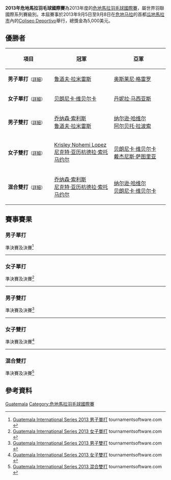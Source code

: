 {{noteTA|G1=Badminton}}
{{infobox badminton event
|name           = 2013年危地馬拉羽毛球國際賽
|image          = 
|size           = 
|caption        =
|dates          = 2013年9月5日－9月8日
|number_edition = 
|level          = 4B
|prize_money    = 5,000美元
|location       = {{GUA}}[[瓜地馬拉市|瓜地馬拉市]]
|venue          = Coliseo Deportivo
|previous       = 2012年危地馬拉羽毛球國際賽 
|next           = 2014年危地馬拉羽毛球國際賽
}}
'''2013年危地馬拉羽毛球國際賽'''為2013年度的[[危地馬拉羽毛球國際賽|危地馬拉羽毛球國際賽]]，屬世界羽聯國際系列賽級別。本屆賽事於2013年9月5日至9月8日在[[危地马拉|危地马拉]]的首都[[瓜地馬拉市|瓜地馬拉市]]內的[[Coliseo_Deportivo|Coliseo Deportivo]]舉行，總獎金為5,000美元。

== 優勝者 ==
{| class=wikitable style="font-size:small"
!width="200"|項目
!width="250"|冠軍
!width="250"|亞軍
|-
|'''男子單打'''<small>（[[#男子單打|詳細]]）</small>
|{{flagicon|GUA}} [[鲁道夫·拉米雷斯|鲁道夫·拉米雷斯]]
|{{flagicon|CUB}} [[奥斯莱尼·格雷罗|奥斯莱尼·格雷罗]]
|-
|'''女子單打'''<small>（[[#女子單打|詳細]]）</small>
|{{flagicon|DOM}} [[贝朗尼卡·维贝尔卡|贝朗尼卡·维贝尔卡]]
|{{flagicon|PER}} [[丹妮拉·马西亚斯|丹妮拉·马西亚斯]]
|-
|'''男子雙打'''<small>（[[#男子雙打|詳細]]）</small>
|{{flagicon|GUA}} [[乔纳森·索利斯|乔纳森·索利斯]]<br/>{{flagicon|GUA}} [[鲁道夫·拉米雷斯|鲁道夫·拉米雷斯]]
|{{flagicon|DOM}} [[纳尔逊·哈维尔|纳尔逊·哈维尔]]<br/>{{flagicon|DOM}} [[阿尔贝托·拉波索|阿尔贝托·拉波索]]
|-
|'''女子雙打'''<small>（[[#女子雙打|詳細]]）</small>
|{{flagicon|GUA}} [[Krisley_Nohemi_Lopez|Krisley Nohemi Lopez]]<br/>{{flagicon|GUA}} [[尼克特·亚历杭德拉·索托马约尔|尼克特·亚历杭德拉·索托马约尔]]
|{{flagicon|DOM}} [[贝朗尼卡·维贝尔卡|贝朗尼卡·维贝尔卡]]<br/>{{flagicon|DOM}} [[戴杰尼斯·萨图里亚|戴杰尼斯·萨图里亚]]
|-
|'''混合雙打'''<small>（[[#混合雙打|詳細]]）</small>
|{{flagicon|GUA}} [[乔纳森·索利斯|乔纳森·索利斯]]<br/>{{flagicon|GUA}} [[尼克特·亚历杭德拉·索托马约尔|尼克特·亚历杭德拉·索托马约尔]]
|{{flagicon|DOM}} [[纳尔逊·哈维尔|纳尔逊·哈维尔]]<br/>{{flagicon|DOM}} [[贝朗尼卡·维贝尔卡|贝朗尼卡·维贝尔卡]]
|}

== 賽事賽果 ==
=== 男子單打 ===
;準決賽及決賽<ref name="MS">[http://www.tournamentsoftware.com/sport/draw.aspx?id=B0AE88EA-7C0A-45E0-B6F3-A51DFA0AABD4&draw=1 Guatemala International Series 2013 男子單打] tournamentsoftware.com {{en}}</ref>
{{4TeamBracket-Tennis3-v2
| team-width=200
| RD1-seed1=1
| RD1-team1='''{{flagicon|CUB}} [[奥斯莱尼·格雷罗|奥斯莱尼·格雷罗]]
| RD1-score1-1='''21
| RD1-score1-2='''21
| RD1-score1-3=
| RD1-seed2=
| RD1-team2={{flagicon|GUA}} [[亨布莱斯·海默德|亨布莱斯·海默德]]
| RD1-score2-1=16
| RD1-score2-2=16
| RD1-score2-3=

| RD1-seed3=4
| RD1-team3={{flagicon|ITA}} [[乔瓦尼·格列柯|乔瓦尼·格列柯]]
| RD1-score3-1=13
| RD1-score3-2=11
| RD1-score3-3=
| RD1-seed4=
| RD1-team4='''{{flagicon|GUA}} [[鲁道夫·拉米雷斯|鲁道夫·拉米雷斯]]
| RD1-score4-1='''21
| RD1-score4-2='''21
| RD1-score4-3=

| RD2-seed1=1
| RD2-team1={{flagicon|CUB}} [[奥斯莱尼·格雷罗|奥斯莱尼·格雷罗]]
| RD2-score1-1=10
| RD2-score1-2=23
| RD2-score1-3=
| RD2-seed2=
| RD2-team2='''{{flagicon|GUA}} [[鲁道夫·拉米雷斯|鲁道夫·拉米雷斯]]
| RD2-score2-1='''21
| RD2-score2-2='''25
| RD2-score2-3=
}}
----

=== 女子單打 ===
;準決賽及決賽<ref name="WS">[http://www.tournamentsoftware.com/sport/draw.aspx?id=B0AE88EA-7C0A-45E0-B6F3-A51DFA0AABD4&draw=2 Guatemala International Series 2013 女子單打] tournamentsoftware.com {{en}}</ref>
{{4TeamBracket-Tennis3-v2
| team-width=200
| RD1-seed1=
| RD1-team1='''{{flagicon|PER}} [[丹妮拉·马西亚斯|丹妮拉·马西亚斯]]
| RD1-score1-1='''21
| RD1-score1-2=16
| RD1-score1-3='''21
| RD1-seed2=
| RD1-team2={{flagicon|GUA}} [[Krisley_Nohemi_Lopez|Krisley Nohemi Lopez]]
| RD1-score2-1=17
| RD1-score2-2='''21
| RD1-score2-3=14

| RD1-seed3=
| RD1-team3={{nowrap|{{flagicon|DOM}} [[Yamile_Indira_Martínez_González|Yamile Indira Martínez González]]}}
| RD1-score3-1=9
| RD1-score3-2=8
| RD1-score3-3=
| RD1-seed4=
| RD1-team4='''{{flagicon|DOM}} [[贝朗尼卡·维贝尔卡|贝朗尼卡·维贝尔卡]]
| RD1-score4-1='''21
| RD1-score4-2='''21
| RD1-score4-3=

| RD2-seed1=
| RD2-team1={{flagicon|PER}} [[丹妮拉·马西亚斯|丹妮拉·马西亚斯]]
| RD2-score1-1=17
| RD2-score1-2=15
| RD2-score1-3=
| RD2-seed2=
| RD2-team2='''{{flagicon|DOM}} [[贝朗尼卡·维贝尔卡|贝朗尼卡·维贝尔卡]]
| RD2-score2-1='''21
| RD2-score2-2='''21
| RD2-score2-3=
}}
----

=== 男子雙打 ===
;準決賽及決賽<ref name="MD">[http://www.tournamentsoftware.com/sport/draw.aspx?id=B0AE88EA-7C0A-45E0-B6F3-A51DFA0AABD4&draw=3 Guatemala International Series 2013 男子雙打] tournamentsoftware.com {{en}}</ref>
{{4TeamBracket-Tennis3-v2
| team-width=200
| RD1-seed1=1
| RD1-team1='''{{nowrap|{{flagicon|GUA}} [[乔纳森·索利斯|乔纳森·索利斯]]<br/> {{flagicon|GUA}} [[鲁道夫·拉米雷斯|鲁道夫·拉米雷斯]]}}
| RD1-score1-1='''21
| RD1-score1-2='''21
| RD1-score1-3=
| RD1-seed2=
| RD1-team2={{flagicon|GUA}} [[魯本·卡斯特利亞諾斯|魯本·卡斯特利亞諾斯]]<br/> {{flagicon|GUA}} [[Adams_Rodríguez|Adams Rodríguez]]
| RD1-score2-1=19
| RD1-score2-2=17
| RD1-score2-3=

| RD1-seed3=
| RD1-team3={{flagicon|ITA}} [[乔瓦尼·格列柯|乔瓦尼·格列柯]]<br/> {{flagicon|ITA}} [[罗萨里奥·马达洛尼|罗萨里奥·马达洛尼]]
| RD1-score3-1=15
| RD1-score3-2=19
| RD1-score3-3=
| RD1-seed4=
| RD1-team4='''{{flagicon|DOM}} [[纳尔逊·哈维尔|纳尔逊·哈维尔]]<br/> {{flagicon|DOM}} [[阿尔贝托·拉波索|阿尔贝托·拉波索]]
| RD1-score4-1='''21
| RD1-score4-2='''21
| RD1-score4-3=

| RD2-seed1=1
| RD2-team1='''{{nowrap|{{flagicon|GUA}} [[乔纳森·索利斯|乔纳森·索利斯]]<br/> {{flagicon|GUA}} [[鲁道夫·拉米雷斯|鲁道夫·拉米雷斯]]}}
| RD2-score1-1='''21
| RD2-score1-2='''21
| RD2-score1-3=
| RD2-seed2=
| RD2-team2={{flagicon|DOM}} [[纳尔逊·哈维尔|纳尔逊·哈维尔]]<br/> {{flagicon|DOM}} [[阿尔贝托·拉波索|阿尔贝托·拉波索]]
| RD2-score2-1=13
| RD2-score2-2=18
| RD2-score2-3=
}}
----

=== 女子雙打 ===
;準決賽及決賽<ref name="WD">[http://www.tournamentsoftware.com/sport/draw.aspx?id=B0AE88EA-7C0A-45E0-B6F3-A51DFA0AABD4&draw=4 Guatemala International Series 2013 女子雙打] tournamentsoftware.com {{en}}</ref>
{{4TeamBracket-Tennis3-v2
| team-width=200
| RD1-seed1=1
| RD1-team1='''{{flagicon|DOM}} [[贝朗尼卡·维贝尔卡|贝朗尼卡·维贝尔卡]]<br/> {{flagicon|DOM}} [[戴杰尼斯·萨图里亚|戴杰尼斯·萨图里亚]]
| RD1-score1-1='''21
| RD1-score1-2='''21
| RD1-score1-3=
| RD1-seed2=
| RD1-team2={{nowrap|{{flagicon|GUA}} [[Ana_Lucia_de_Leon|Ana Lucia de Leon]]<br/> {{flagicon|GUA}} [[Maria_Regina_Del_Valle_Leysbeth|Maria Regina Del Valle Leysbeth]]}}
| RD1-score2-1=13
| RD1-score2-2=19
| RD1-score2-3=

| RD1-seed3=
| RD1-team3='''{{nowrap|{{flagicon|GUA}} [[Krisley_Nohemi_Lopez|Krisley Nohemi Lopez]]<br/> {{flagicon|GUA}} [[尼克特·亚历杭德拉·索托马约尔|尼克特·亚历杭德拉·索托马约尔]]}}
| RD1-score3-1='''21
| RD1-score3-2='''21
| RD1-score3-3=
| RD1-seed4=2
| RD1-team4={{flagicon|PER}} [[丹妮拉·马西亚斯|丹妮拉·马西亚斯]]<br/> {{flagicon|PER}} [[西村丹妮卡|西村丹妮卡]]
| RD1-score4-1=17
| RD1-score4-2=16
| RD1-score4-3=

| RD2-seed1=1
| RD2-team1={{flagicon|DOM}} [[贝朗尼卡·维贝尔卡|贝朗尼卡·维贝尔卡]]<br/> {{flagicon|DOM}} [[戴杰尼斯·萨图里亚|戴杰尼斯·萨图里亚]]
| RD2-score1-1=18
| RD2-score1-2=19
| RD2-score1-3=
| RD2-seed2=
| RD2-team2='''{{nowrap|{{flagicon|GUA}} [[Krisley_Nohemi_Lopez|Krisley Nohemi Lopez]]<br/> {{flagicon|GUA}} [[尼克特·亚历杭德拉·索托马约尔|尼克特·亚历杭德拉·索托马约尔]]}}
| RD2-score2-1='''21
| RD2-score2-2='''21
| RD2-score2-3=
}}
----

=== 混合雙打 ===
;準決賽及決賽<ref name="XD">[http://www.tournamentsoftware.com/sport/draw.aspx?id=B0AE88EA-7C0A-45E0-B6F3-A51DFA0AABD4&draw=5 Guatemala International Series 2013 混合雙打] tournamentsoftware.com {{en}}</ref>
{{4TeamBracket-Tennis3-v2
| team-width=200
| RD1-seed1=1
| RD1-team1='''{{flagicon|DOM}} [[纳尔逊·哈维尔|纳尔逊·哈维尔]]<br/> {{flagicon|DOM}} [[贝朗尼卡·维贝尔卡|贝朗尼卡·维贝尔卡]]
| RD1-score1-1=21
| RD1-score1-2='''21
| RD1-score1-3='''21
| RD1-seed2=
| RD1-team2={{flagicon|GUA}} [[阿尼巴尔·马罗金|阿尼巴尔·马罗金]]<br/> {{flagicon|GUA}} [[Krisley_Nohemi_Lopez|Krisley Nohemi Lopez]]
| RD1-score2-1='''23
| RD1-score2-2=16
| RD1-score2-3=14

| RD1-seed3=
| RD1-team3='''{{nowrap|{{flagicon|GUA}} [[乔纳森·索利斯|乔纳森·索利斯]]<br/> {{flagicon|GUA}} [[尼克特·亚历杭德拉·索托马约尔|尼克特·亚历杭德拉·索托马约尔]]}}
| RD1-score3-1='''21
| RD1-score3-2='''21
| RD1-score3-3=
| RD1-seed4=2
| RD1-team4={{flagicon|DOM}} [[威廉·卡布雷拉|威廉·卡布雷拉]]<br/> {{flagicon|DOM}} [[戴杰尼斯·萨图里亚|戴杰尼斯·萨图里亚]]
| RD1-score4-1=17
| RD1-score4-2=9
| RD1-score4-3=

| RD2-seed1=1
| RD2-team1={{flagicon|DOM}} [[纳尔逊·哈维尔|纳尔逊·哈维尔]]<br/> {{flagicon|DOM}} [[贝朗尼卡·维贝尔卡|贝朗尼卡·维贝尔卡]]
| RD2-score1-1=11
| RD2-score1-2='''21
| RD2-score1-3=19
| RD2-seed2=
| RD2-team2='''{{nowrap|{{flagicon|GUA}} [[乔纳森·索利斯|乔纳森·索利斯]]<br/> {{flagicon|GUA}} [[尼克特·亚历杭德拉·索托马约尔|尼克特·亚历杭德拉·索托马约尔]]}}
| RD2-score2-1='''21
| RD2-score2-2=19
| RD2-score2-3='''21
}}

== 參考資料 ==
{{Reflist}}

[[Category:2013年世界羽聯國際系列賽|Guatemala]]
[[Category:危地馬拉羽毛球國際賽|Category:危地馬拉羽毛球國際賽]]